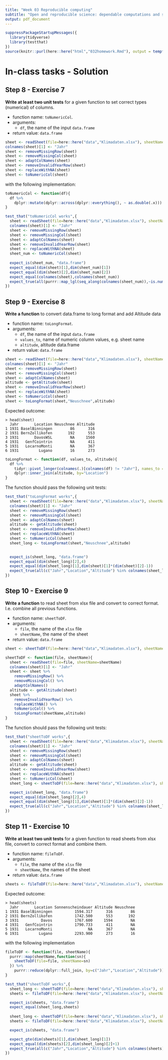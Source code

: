 ```yaml
---
title: "Week 03 Reproducible computing"
subtitle: "Open and reproducible science: dependable computations and statistics"
output: pdf_document
---
```

```r
suppressPackageStartupMessages({
  library(tidyverse)
  library(testthat)
})
source(knitr::purl(here::here("html","032homework.Rmd"), output = tempfile()))
```
# In-class tasks - Solution


## Step 8 - Exercise 7

**Write at least two unit tests** for a given function to set correct types (numerical) of columns.


- function name: `toNumericCol`. 
- arguments: 
  + `df`, the name of the input `data.frame`
- return value: `data.frame` 


```r
sheet <- readSheet(file=here::here("data","Klimadaten.xlsx"), sheetName="Neuschnee")
colnames(sheet)[1] <- "Jahr"
sheet <- removeMissingRow(sheet)
sheet <- removeMissingCol(sheet)
sheet <- adaptColNames(sheet)
sheet <- removeInvalidYearRow(sheet)
sheet <- replaceWithNA(sheet)
sheet <- toNumericCol(sheet)
```

with the following implementation:
```r
toNumericCol <- function(df){
  df %>% 
    dplyr::mutate(dplyr::across(dplyr::everything(), ~ as.double(.x)))  
}
```


```r
test_that("toNumericCol works",{
  sheet <- readSheet(file=here::here("data","Klimadaten.xlsx"), sheetName="Neuschnee")
  colnames(sheet)[1] <- "Jahr"
  sheet <- removeMissingRow(sheet)
  sheet <- removeMissingCol(sheet)
  sheet <- adaptColNames(sheet)
  sheet <- removeInvalidYearRow(sheet)
  sheet <- replaceWithNA(sheet)
  sheet_num <- toNumericCol(sheet)
  
  expect_is(sheet_num, "data.frame")
  expect_equal(dim(sheet)[1],dim(sheet_num)[1])
  expect_equal(dim(sheet)[2],dim(sheet_num)[2])
  expect_equal(colnames(sheet),colnames(sheet_num))
  expect_true(all(purrr::map_lgl(seq_along(colnames(sheet_num)),~is.numeric(sheet_num[[.x]]))))
})
```


## Step 9 - Exercise 8

**Write a function** to convert data.frame to long format and add Altitude data


- function name: `toLongFormat`. 
- arguments: 
  + `df`, the name of the input `data.frame`
  + `values_to`, name of numeric column values, e.g. sheet name 
  + `altitude`, altitude data.frame
- return value: `data.frame` 


```r
sheet <- readSheet(file=here::here("data","Klimadaten.xlsx"), sheetName="Neuschnee")
colnames(sheet)[1] <- "Jahr"
sheet <- removeMissingRow(sheet)
sheet <- removeMissingCol(sheet)
sheet <- adaptColNames(sheet)
altitude <- getAltitude(sheet)
sheet <- removeInvalidYearRow(sheet)
sheet <- replaceWithNA(sheet)
sheet <- toNumericCol(sheet)
sheet <- toLongFormat(sheet,"Neuschnee",altitude)
```
Expected outcome:
```
> head(sheet)
  Jahr       Location Neuschnee Altitude
1 1931 BaselBinningen        86      316
2 1931 BernZollikofen       192      553
3 1931       DavosWSL        NA     1560
4 1931   GenfCointrin        NA      411
5 1931   LocarnoMonti        NA      367
6 1931         Lugano        16      273
```


```r
toLongFormat <- function(df, values_to, altitude){
  df %>% 
    tidyr::pivot_longer(colnames(.)[colnames(df) != "Jahr"], names_to = "Location", values_to = values_to) %>% 
    dplyr::inner_join(altitude, by="Location")
}
```

The function should pass the following unit tests:

```r
test_that("toLongFormat works",{
  sheet <- readSheet(file=here::here("data","Klimadaten.xlsx"), sheetName="Neuschnee")
  colnames(sheet)[1] <- "Jahr"
  sheet <- removeMissingRow(sheet)
  sheet <- removeMissingCol(sheet)
  sheet <- adaptColNames(sheet)
  altitude <- getAltitude(sheet)
  sheet <- removeInvalidYearRow(sheet)
  sheet <- replaceWithNA(sheet)
  sheet <- toNumericCol(sheet)
  sheet_long <- toLongFormat(sheet,"Neuschnee",altitude)

  
  expect_is(sheet_long, "data.frame")
  expect_equal(dim(sheet_long)[2],4)
  expect_equal(dim(sheet_long)[1],dim(sheet)[1]*(dim(sheet)[2]-1))
  expect_true(all(c("Jahr","Location","Altitude") %in% colnames(sheet_long)))
})
```


## Step 10 - Exercise 9

**Write a function** to read sheet from xlsx file and convert to correct format. I.e. combine all previous functions.


- function name: `sheetToDF`. 
- arguments: 
  + `file`, the name of the `xlsx` file
  + `sheetName`, the name of the sheet
- return value: `data.frame` 


```r
sheet <- sheetToDF(file=here::here("data","Klimadaten.xlsx"), sheetName="Neuschnee")
```

```r
sheetToDF <- function(file, sheetName){
  sheet <- readSheet(file=file, sheetName=sheetName)
  colnames(sheet)[1] <- "Jahr"
  sheet <- sheet %>% 
    removeMissingRow() %>% 
    removeMissingCol() %>% 
    adaptColNames()
  altitude <- getAltitude(sheet)
  sheet %>% 
    removeInvalidYearRow() %>% 
    replaceWithNA() %>% 
    toNumericCol() %>% 
    toLongFormat(sheetName,altitude)
}
```

The function should pass the following unit tests:

```r
test_that("sheetToDF works",{
  sheet <- readSheet(file=here::here("data","Klimadaten.xlsx"), sheetName="Neuschnee")
  colnames(sheet)[1] <- "Jahr"
  sheet <- removeMissingRow(sheet)
  sheet <- removeMissingCol(sheet)
  sheet <- adaptColNames(sheet)
  altitude <- getAltitude(sheet)
  sheet <- removeInvalidYearRow(sheet)
  sheet <- replaceWithNA(sheet)
  sheet <- toNumericCol(sheet)
  sheet_long <- sheetToDF(file=here::here("data","Klimadaten.xlsx"), sheetName="Neuschnee")

  expect_is(sheet_long, "data.frame")
  expect_equal(dim(sheet_long)[2],4)
  expect_equal(dim(sheet_long)[1],dim(sheet)[1]*(dim(sheet)[2]-1))
  expect_true(all(c("Jahr","Location","Altitude") %in% colnames(sheet_long)))
})
```


## Step 11 - Exercise 10

**Write at least two unit tests** for a given function to read sheets from xlsx file, convert to correct format and combine them.


- function name: `fileToDF`. 
- arguments: 
  + `file`, the name of the `xlsx` file
  + `sheetName`, the names of the sheet
- return value: `data.frame` 


```r
sheets <- fileToDF(file=here::here("data","Klimadaten.xlsx"), sheetName=c("Sonnenscheindauer","Neuschnee"))
```
Expected outcome:
```
> head(sheets)
  Jahr       Location Sonnenscheindauer Altitude Neuschnee
1 1931 BaselBinningen          1594.317      316        86
2 1931 BernZollikofen          1742.500      553       192
3 1931          Davos          1767.600     1594        NA
4 1931   GenfCointrin          1790.733      411        NA
5 1931   LocarnoMonti                NA      367        NA
6 1931         Lugano          2293.900      273        16
```

with the following implementation

```r
fileToDF <- function(file, sheetName){
  purrr::map(sheetName,function(sn){
    sheetToDF(file=file, sheetName=sn)
  }) %>% 
    purrr::reduce(dplyr::full_join, by=c("Jahr","Location","Altitude"))
}
```

```r
test_that("sheetToDF works",{
  sheet_long <- sheetToDF(file=here::here("data","Klimadaten.xlsx"), sheetName="Neuschnee")
  sheets <- fileToDF(file=here::here("data","Klimadaten.xlsx"), sheetName="Neuschnee")

  expect_is(sheets, "data.frame")
  expect_equal(sheet_long,sheets)
  
  sheet_long <- sheetToDF(file=here::here("data","Klimadaten.xlsx"), sheetName="Neuschnee")
  sheets <- fileToDF(file=here::here("data","Klimadaten.xlsx"), sheetName=c("Sonnenscheindauer","Neuschnee"))

  expect_is(sheets, "data.frame")

  expect_gte(dim(sheets)[1],dim(sheet_long)[1])
  expect_equal(dim(sheets)[2],dim(sheet_long)[2]+1)
  expect_true(all(c("Jahr","Location","Altitude") %in% colnames(sheets)))
})
```


